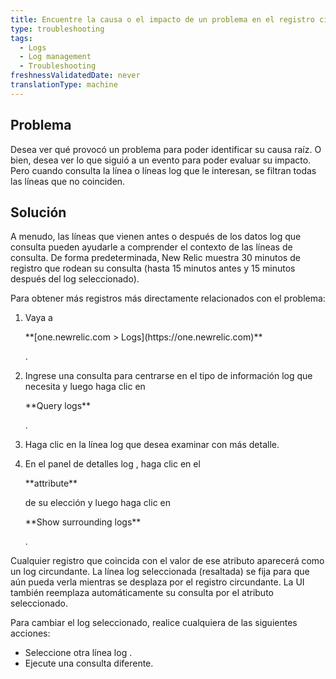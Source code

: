 ```yaml
---
title: Encuentre la causa o el impacto de un problema en el registro circundante
type: troubleshooting
tags:
  - Logs
  - Log management
  - Troubleshooting
freshnessValidatedDate: never
translationType: machine
---
```


## Problema

Desea ver qué provocó un problema para poder identificar su causa raíz. O bien, desea ver lo que siguió a un evento para poder evaluar su impacto. Pero cuando consulta la línea o líneas log que le interesan, se filtran todas las líneas que no coinciden.

## Solución

A menudo, las líneas que vienen antes o después de los datos log que consulta pueden ayudarle a comprender el contexto de las líneas de consulta. De forma predeterminada, New Relic muestra 30 minutos de registro que rodean su consulta (hasta 15 minutos antes y 15 minutos después del log seleccionado).

Para obtener más registros más directamente relacionados con el problema:

1. Vaya a

   <DNT>
     **[one.newrelic.com > Logs](https://one.newrelic.com)**
   </DNT>

   .

2. Ingrese una consulta para centrarse en el tipo de información log que necesita y luego haga clic en

   <DNT>
     **Query logs**
   </DNT>

   .

3. Haga clic en la línea log que desea examinar con más detalle.

4. En el panel de detalles log , haga clic en el

   <DNT>
     **attribute**
   </DNT>

   de su elección y luego haga clic en

   <DNT>
     **Show surrounding logs**
   </DNT>

   .

Cualquier registro que coincida con el valor de ese atributo aparecerá como un log circundante. La línea log seleccionada (resaltada) se fija para que aún pueda verla mientras se desplaza por el registro circundante. La UI también reemplaza automáticamente su consulta por el atributo seleccionado.

Para cambiar el log seleccionado, realice cualquiera de las siguientes acciones:

* Seleccione otra línea log .
* Ejecute una consulta diferente.
